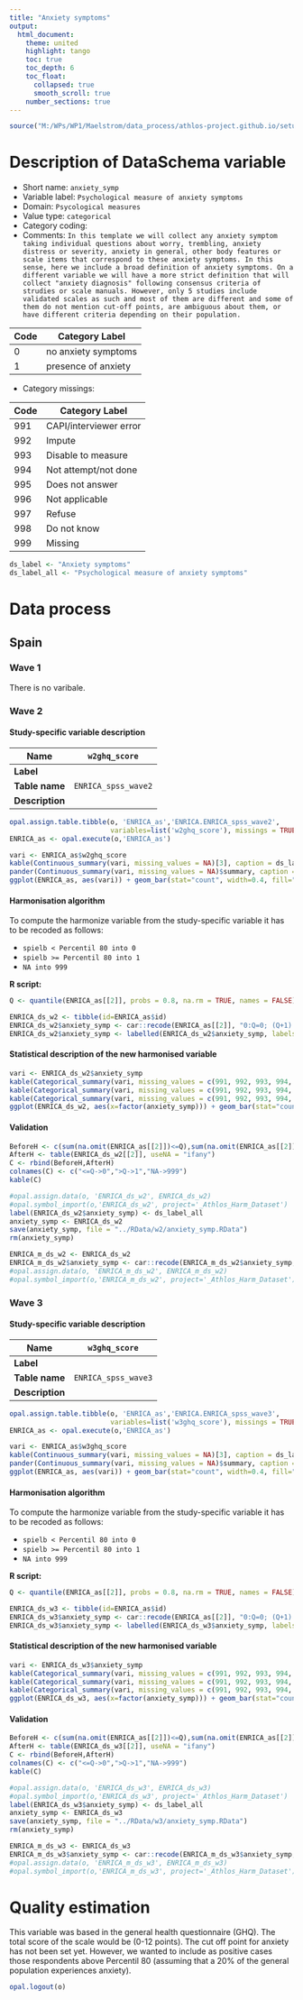 ```yaml
---
title: "Anxiety symptoms"
output: 
  html_document:
    theme: united
    highlight: tango
    toc: true
    toc_depth: 6
    toc_float:
      collapsed: true
      smooth_scroll: true
    number_sections: true
---
```


<!-- ########################################################## --> 

<!-- # Installation, loading packages -->
<!-- **R script:** -->



```r
source("M:/WPs/WP1/Maelstrom/data_process/athlos-project.github.io/setup_laia.r")
```

<!-- ########################################################## --> 

# Description of DataSchema variable 

* Short name: `anxiety_symp`
* Variable label: `Psychological measure of anxiety symptoms`
* Domain: `Psycological measures`
* Value type: `categorical`
* Category coding:
* Comments: `In this template we will collect any anxiety symptom taking individual questions about worry, trembling, anxiety distress or severity, anxiety in general, other body features or scale items that correspond to these anxiety symptoms. In this sense, here we include a broad definition of anxiety symptoms. On a different variable we will have a more strict definition that will collect "anxiety diagnosis" following consensus criteria of strudies or scale manuals. However, only 5 studies include validated scales as such and most of them are different and some of them do not mention cut-off points, are ambiguous about them, or have different criteria depending on their population.`

**Code** | **Category Label**
-------- | --------------------
0        | no anxiety symptoms
1        | presence of anxiety

* Category missings: 

**Code** | **Category Label**
----| ------------------
991 | CAPI/interviewer error
992 | Impute
993 | Disable to measure
994 | Not attempt/not done
995 | Does not answer
996 | Not applicable
997 | Refuse
998 | Do not know
999 | Missing


```r
ds_label <- "Anxiety symptoms"
ds_label_all <- "Psychological measure of anxiety symptoms"
```


<!-- ########################################################## --> 

# Data process

## Spain

### Wave 1 

There is no varibale. 





### Wave 2 

#### Study-specific variable description

| **Name** | `w2ghq_score`|
|-|-|
| **Label** | |
| **Table name** | `ENRICA_spss_wave2` |
| **Description** |  |

```r
opal.assign.table.tibble(o, 'ENRICA_as','ENRICA.ENRICA_spss_wave2',
                         variables=list('w2ghq_score'), missings = TRUE)
ENRICA_as <- opal.execute(o,'ENRICA_as')
```

```r
vari <- ENRICA_as$w2ghq_score
kable(Continuous_summary(vari, missing_values = NA)[3], caption = ds_label) 
pander(Continuous_summary(vari, missing_values = NA)$summary, caption = "Summary")
ggplot(ENRICA_as, aes(vari)) + geom_bar(stat="count", width=0.4, fill="steelblue") + xlab(ds_label) + ylab("Frequency")
```

#### Harmonisation algorithm
To compute the harmonize variable from the study-specific variable it has to be recoded as follows:

* `spielb < Percentil 80 into 0` 
* `spielb >= Percentil 80 into 1`
* `NA into 999`

**R script:**

```r
Q <- quantile(ENRICA_as[[2]], probs = 0.8, na.rm = TRUE, names = FALSE)

ENRICA_ds_w2 <- tibble(id=ENRICA_as$id)
ENRICA_ds_w2$anxiety_symp <- car::recode(ENRICA_as[[2]], "0:Q=0; (Q+1):900=1; NA=999")
ENRICA_ds_w2$anxiety_symp <- labelled(ENRICA_ds_w2$anxiety_symp, labels = c("no anxiety symptoms"=0, "presence of anxiety"=1,  "Missing"=999, "Do not know"=998, "Refuse"=997, "Not applicable"=996, "Does not answer"=995,  "Not attempt not done"=994, "Disable to measure"=993, "Impute"=992, "CAPI interviewer error"=991))
```

#### Statistical description of the new harmonised variable
```r
vari <- ENRICA_ds_w2$anxiety_symp
kable(Categorical_summary(vari, missing_values = c(991, 992, 993, 994, 995, 996, 997, 998, 999))[3], caption = ds_label) 
kable(Categorical_summary(vari, missing_values = c(991, 992, 993, 994, 995, 996, 997, 998, 999))[1], caption = "Category")
kable(Categorical_summary(vari, missing_values = c(991, 992, 993, 994, 995, 996, 997, 998, 999))[2], caption = "Type of missing")
ggplot(ENRICA_ds_w2, aes(x=factor(anxiety_symp))) + geom_bar(stat="count", width=0.4, fill="steelblue") + xlab(ds_label) + ylab("Frequency")
```

#### Validation
```r
BeforeH <- c(sum(na.omit(ENRICA_as[[2]])<=Q),sum(na.omit(ENRICA_as[[2]])>Q), sum(is.na(ENRICA_as[[2]])))
AfterH <- table(ENRICA_ds_w2[[2]], useNA = "ifany")
C <- rbind(BeforeH,AfterH)
colnames(C) <- c("<=Q->0",">Q->1","NA->999") 
kable(C)
```


 
```r
#opal.assign.data(o, 'ENRICA_ds_w2', ENRICA_ds_w2)
#opal.symbol_import(o,'ENRICA_ds_w2', project='_Athlos_Harm_Dataset')
label(ENRICA_ds_w2$anxiety_symp) <- ds_label_all
anxiety_symp <- ENRICA_ds_w2
save(anxiety_symp, file = "../RData/w2/anxiety_symp.RData")
rm(anxiety_symp)

ENRICA_m_ds_w2 <- ENRICA_ds_w2
ENRICA_m_ds_w2$anxiety_symp <- car::recode(ENRICA_m_ds_w2$anxiety_symp, "c(991, 992, 993, 994, 995, 996, 997,998, 999)=NA")
#opal.assign.data(o, 'ENRICA_m_ds_w2', ENRICA_m_ds_w2)
#opal.symbol_import(o,'ENRICA_m_ds_w2', project='_Athlos_Harm_Dataset')
```






### Wave 3 

#### Study-specific variable description

 

| **Name** | `w3ghq_score`|
|-|-|
| **Label** | |
| **Table name** | `ENRICA_spss_wave3` |
| **Description** |  |

```r
opal.assign.table.tibble(o, 'ENRICA_as','ENRICA.ENRICA_spss_wave3',
                         variables=list('w3ghq_score'), missings = TRUE)
ENRICA_as <- opal.execute(o,'ENRICA_as')
```

```r
vari <- ENRICA_as$w3ghq_score
kable(Continuous_summary(vari, missing_values = NA)[3], caption = ds_label) 
pander(Continuous_summary(vari, missing_values = NA)$summary, caption = "Summary")
ggplot(ENRICA_as, aes(vari)) + geom_bar(stat="count", width=0.4, fill="steelblue") + xlab(ds_label) + ylab("Frequency")
```

#### Harmonisation algorithm
To compute the harmonize variable from the study-specific variable it has to be recoded as follows:

* `spielb < Percentil 80 into 0` 
* `spielb >= Percentil 80 into 1`
* `NA into 999`

**R script:**

```r
Q <- quantile(ENRICA_as[[2]], probs = 0.8, na.rm = TRUE, names = FALSE)

ENRICA_ds_w3 <- tibble(id=ENRICA_as$id)
ENRICA_ds_w3$anxiety_symp <- car::recode(ENRICA_as[[2]], "0:Q=0; (Q+1):900=1; NA=999")
ENRICA_ds_w3$anxiety_symp <- labelled(ENRICA_ds_w3$anxiety_symp, labels = c("no anxiety symptoms"=0, "presence of anxiety"=1,  "Missing"=999, "Do not know"=998, "Refuse"=997, "Not applicable"=996, "Does not answer"=995,  "Not attempt not done"=994, "Disable to measure"=993, "Impute"=992, "CAPI interviewer error"=991))
```

#### Statistical description of the new harmonised variable
```r
vari <- ENRICA_ds_w3$anxiety_symp
kable(Categorical_summary(vari, missing_values = c(991, 992, 993, 994, 995, 996, 997, 998, 999))[3], caption = ds_label) 
kable(Categorical_summary(vari, missing_values = c(991, 992, 993, 994, 995, 996, 997, 998, 999))[1], caption = "Category")
kable(Categorical_summary(vari, missing_values = c(991, 992, 993, 994, 995, 996, 997, 998, 999))[2], caption = "Type of missing")
ggplot(ENRICA_ds_w3, aes(x=factor(anxiety_symp))) + geom_bar(stat="count", width=0.4, fill="steelblue") + xlab(ds_label) + ylab("Frequency")
```

#### Validation
```r
BeforeH <- c(sum(na.omit(ENRICA_as[[2]])<=Q),sum(na.omit(ENRICA_as[[2]])>Q), sum(is.na(ENRICA_as[[2]])))
AfterH <- table(ENRICA_ds_w3[[2]], useNA = "ifany")
C <- rbind(BeforeH,AfterH)
colnames(C) <- c("<=Q->0",">Q->1","NA->999") 
kable(C)
```

 
 

 
```r
#opal.assign.data(o, 'ENRICA_ds_w3', ENRICA_ds_w3)
#opal.symbol_import(o,'ENRICA_ds_w3', project='_Athlos_Harm_Dataset')
label(ENRICA_ds_w3$anxiety_symp) <- ds_label_all
anxiety_symp <- ENRICA_ds_w3
save(anxiety_symp, file = "../RData/w3/anxiety_symp.RData")
rm(anxiety_symp)

ENRICA_m_ds_w3 <- ENRICA_ds_w3
ENRICA_m_ds_w3$anxiety_symp <- car::recode(ENRICA_m_ds_w3$anxiety_symp, "c(991, 992, 993, 994, 995, 996, 997,998, 999)=NA")
#opal.assign.data(o, 'ENRICA_m_ds_w3', ENRICA_m_ds_w3)
#opal.symbol_import(o,'ENRICA_m_ds_w3', project='_Athlos_Harm_Dataset')
```

# Quality estimation

This variable was based in the general health questionnaire (GHQ).
The total score of the scale would be (0-12 points). 
The cut off point for anxiety has not been set yet. 
However, we wanted to include as positive cases those respondents 
above Percentil 80 (assuming that a 20% of the general population experiences anxiety). 



```r
opal.logout(o)
```